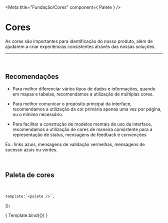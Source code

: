 
<Meta title="Fundação/Cores" component={ Palete } />

# Cores

As cores são importantes para identificação do nosso 
produto, além de ajudarem a criar experiências
 consistentes através das nossas soluções.

<hr />
<br />

## Recomendações

-  Para melhor diferenciar vários tipos de dados e informações, 
quando em mapas e tabelas, recomendamos a utilização de múltiplas cores.

-  Para melhor comunicar o propósito principal da interface, 
recomendamos a utilização da cor primária apenas uma vez por 
página, ou o mínimo necessário.

-  Para facilitar a construção de modelos mentais de uso da
 interface, recomendamos a utilização de cores de maneira 
 consistente para a representação de status, mensagens de 
 feedback e convenções

Ex.: links azuis, mensagens de validação vermelhas, mensagens de sucesso azuis ou verdes.

<br />

## Paleta de cores
<br />

	template:`<palete />`,
});

<Story name="Color palete">
		{ Template.bind({}) }
</Story>
